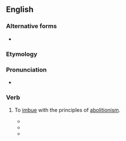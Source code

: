 ==English==

===Alternative forms===
* {{l|en|abolitionise}}

===Etymology===
{{suffix|abolition|ize|lang=en}}

===Pronunciation===
* {{a|US}} {{IPA|/ˌæb.əˈlɪʃ.n̩ˌaɪz/|lang=en}}

===Verb===
{{en-verb|abolitioniz}}

# {{lb|en|transitive|rare|obsolete}} To [[imbue]] with the principles of [[abolitionism]].
#* {{quote-magazine|date=June 28 1838|magazine=The Emancipator|title=From the Philanthropist Depository of the Ohio A. S. Society|volume=III|number=9|page=36|passage=It will '''abolitionize''' the world. It will remove all objections but such as spring from negro prejudice.}}
#* {{quote-magazine|date=May 13 1858|magazine=New York Observer and Chronicle|volume=36|issue=19|page=150|passage=The public mind has been naturally excited on the position of the American Tract Society, threatened as it has been for months past by a party of revolutionists, determined to expel its Executive Committee, and '''abolitionize''' the institution.}}
#* {{quote-news|date=August 13 1865|title=Letter from Galveston|work=The New-Orleans Times|page=3|passage=The question is, will the people, by a constitutional provision, '''abolitionize''' the State and thereby legalize the unconstitutional acts of the Administration for the abolition of slavery?}}